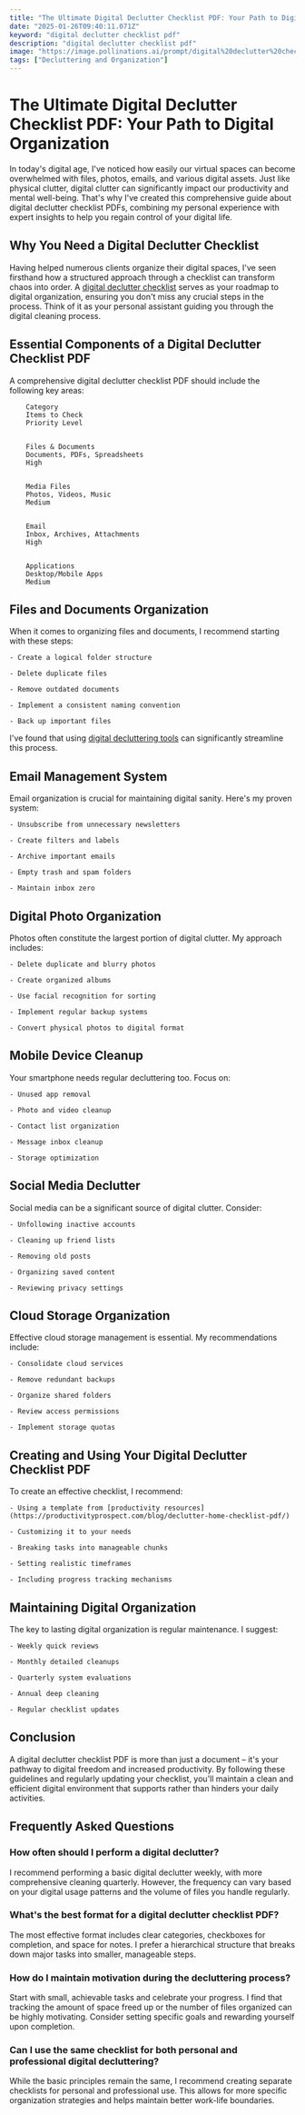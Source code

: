 ```yaml
---
title: "The Ultimate Digital Declutter Checklist PDF: Your Path to Digital Organization"
date: "2025-01-26T09:40:11.071Z"
keyword: "digital declutter checklist pdf"
description: "digital declutter checklist pdf"
image: "https://image.pollinations.ai/prompt/digital%20declutter%20checklist%20pdf%2C%20realistic%20photo%2C%20high%20quality%2C%204k?width=1024&height=1024&nologo=true"
tags: ["Decluttering and Organization"]
---
```


# The Ultimate Digital Declutter Checklist PDF: Your Path to Digital Organization


In today's digital age, I've noticed how easily our virtual spaces can become overwhelmed with files, photos, emails, and various digital assets. Just like physical clutter, digital clutter can significantly impact our productivity and mental well-being. That's why I've created this comprehensive guide about digital declutter checklist PDFs, combining my personal experience with expert insights to help you regain control of your digital life.



## Why You Need a Digital Declutter Checklist


Having helped numerous clients organize their digital spaces, I've seen firsthand how a structured approach through a checklist can transform chaos into order. A [digital declutter checklist](https://productivityprospect.com/blog/digital-declutter-checklist/) serves as your roadmap to digital organization, ensuring you don't miss any crucial steps in the process. Think of it as your personal assistant guiding you through the digital cleaning process.



## Essential Components of a Digital Declutter Checklist PDF


A comprehensive digital declutter checklist PDF should include the following key areas:




    
        Category
        Items to Check
        Priority Level
    
    
        Files & Documents
        Documents, PDFs, Spreadsheets
        High
    
    
        Media Files
        Photos, Videos, Music
        Medium
    
    
        Email
        Inbox, Archives, Attachments
        High
    
    
        Applications
        Desktop/Mobile Apps
        Medium
    




## Files and Documents Organization


When it comes to organizing files and documents, I recommend starting with these steps:




    - Create a logical folder structure

    - Delete duplicate files

    - Remove outdated documents

    - Implement a consistent naming convention

    - Back up important files



I've found that using [digital decluttering tools](https://productivityprospect.com/blog/best-tools-for-digital-decluttering-and-organization/) can significantly streamline this process.



## Email Management System


Email organization is crucial for maintaining digital sanity. Here's my proven system:




    - Unsubscribe from unnecessary newsletters

    - Create filters and labels

    - Archive important emails

    - Empty trash and spam folders

    - Maintain inbox zero



## Digital Photo Organization


Photos often constitute the largest portion of digital clutter. My approach includes:




    - Delete duplicate and blurry photos

    - Create organized albums

    - Use facial recognition for sorting

    - Implement regular backup systems

    - Convert physical photos to digital format



## Mobile Device Cleanup


Your smartphone needs regular decluttering too. Focus on:




    - Unused app removal

    - Photo and video cleanup

    - Contact list organization

    - Message inbox cleanup

    - Storage optimization



## Social Media Declutter


Social media can be a significant source of digital clutter. Consider:




    - Unfollowing inactive accounts

    - Cleaning up friend lists

    - Removing old posts

    - Organizing saved content

    - Reviewing privacy settings



## Cloud Storage Organization


Effective cloud storage management is essential. My recommendations include:




    - Consolidate cloud services

    - Remove redundant backups

    - Organize shared folders

    - Review access permissions

    - Implement storage quotas



## Creating and Using Your Digital Declutter Checklist PDF


To create an effective checklist, I recommend:




    - Using a template from [productivity resources](https://productivityprospect.com/blog/declutter-home-checklist-pdf/)

    - Customizing it to your needs

    - Breaking tasks into manageable chunks

    - Setting realistic timeframes

    - Including progress tracking mechanisms



## Maintaining Digital Organization


The key to lasting digital organization is regular maintenance. I suggest:




    - Weekly quick reviews

    - Monthly detailed cleanups

    - Quarterly system evaluations

    - Annual deep cleaning

    - Regular checklist updates



## Conclusion


A digital declutter checklist PDF is more than just a document – it's your pathway to digital freedom and increased productivity. By following these guidelines and regularly updating your checklist, you'll maintain a clean and efficient digital environment that supports rather than hinders your daily activities.



## Frequently Asked Questions


### How often should I perform a digital declutter?

I recommend performing a basic digital declutter weekly, with more comprehensive cleaning quarterly. However, the frequency can vary based on your digital usage patterns and the volume of files you handle regularly.



### What's the best format for a digital declutter checklist PDF?

The most effective format includes clear categories, checkboxes for completion, and space for notes. I prefer a hierarchical structure that breaks down major tasks into smaller, manageable steps.



### How do I maintain motivation during the decluttering process?

Start with small, achievable tasks and celebrate your progress. I find that tracking the amount of space freed up or the number of files organized can be highly motivating. Consider setting specific goals and rewarding yourself upon completion.



### Can I use the same checklist for both personal and professional digital decluttering?

While the basic principles remain the same, I recommend creating separate checklists for personal and professional use. This allows for more specific organization strategies and helps maintain better work-life boundaries.

